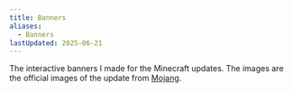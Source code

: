 ```yaml
---
title: Banners
aliases:
  - Banners
lastUpdated: 2025-06-21
---
```



The interactive banners I made for the Minecraft updates. The images are the official images of the update from [Mojang](/mojang).

<div class="space-y-5">
   <ChaseTheSkies />
   <SpringToLife />
</div>